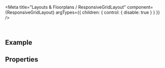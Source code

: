 
<Meta
  title="Layouts & Floorplans / ResponsiveGridLayout"
  component={ResponsiveGridLayout}
  argTypes={{ children: { control: { disable: true } } }}
/>

<DocsHeader />

<br />

## Example

<Canvas>
  <Story name="Default" story={DefaultStory}></Story>
</Canvas>

## Properties

<ArgsTableWithNote story="." />

<Footer />
